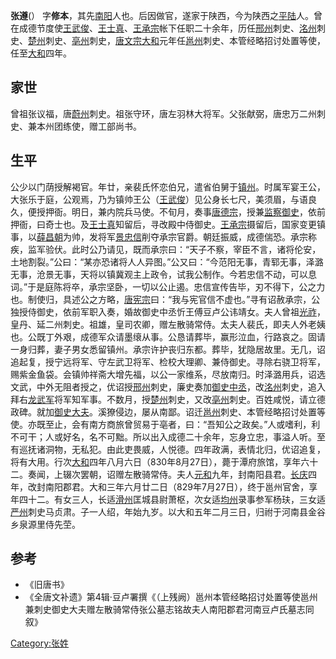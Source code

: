'''张遵'''({{bd|769年||830年||}}） 字'''修本'''，其先[[南阳|南阳]]人也。后因做官，遂家于陕西，今为陕西之[[平陆|平陆]]人。曾在成德节度使[[王武俊|王武俊]]、[[王士真|王士真]]、[[王承宗|王承宗]]帐下任职二十余年，历任[[邢州|邢州]]刺史、[[洺州|洺州]]刺史、[[楚州|楚州]]刺史、[[亳州|亳州]]刺史，[[唐文宗|唐文宗]][[大和_(唐朝)|大和]]元年任[[邕州|邕州]]刺史、本管经略招讨处置等使，任至[[大和_(唐朝)|大和]]四年。

== 家世 ==
曾祖张议福，唐[[蔚州|蔚州]]刺史。祖张守环，唐左羽林大将军。父张献弼，唐忠万二州刺史、兼本州团练使，赠工部尚书。

== 生平 ==
公少以门荫授解褐官。年廿，亲裴氏怀恋伯兄，遣省伯舅于[[镇州|镇州]]。时属军宴王公，大张乐于庭，公观焉，乃为镇帅王公（[[王武俊|王武俊]]）见公身长七尺，美须眉，与语良久，便授押衙。明日，兼内院兵马使。不旬月，奏事[[唐德宗|唐德宗]]，授兼[[监察御史|监察御史]]，依前押衙，曰奇士也。及[[王士真|王士真]]知留后，寻改殿中侍御史。[[王承宗|王承宗]]摄留后，国家变更镇事，以[[薛昌朝|薛昌朝]]为帅，发将军[[景忠信|景忠信]]削夺承宗官爵。朝廷振威，成德偳恐。承宗称疾，监军验伏。此时公乃请见，既而承宗曰：“天子不察，宰臣不言，诸将伦安，土地割裂。”公曰：“某亦恐诸将人人异图。”公又曰：“今范阳无事，青郓无事，泽潞无事，沧景无事，天将以镇冀观主上政令，试我公制作。今若忠信不动，可以息词。”于是庭陈将卒，承宗坚卧，一切以公止遏。忠信宣传告毕，刃不得下，公之力也。制使归，具述公之方略，[[唐宪宗|唐宪宗]]曰：“我与宪官信不虚也。”寻有诏赦承宗，公独授侍御史，依前军职入奏，婚故御史中丞忻王傅豆卢公讳靖女。夫人曾祖[[豆卢光祚|光祚]]，皇丹、延二州刺史。祖雄，皇司农卿，赠左散骑常侍。太夫人裴氏，即夫人外老姨也。公既丁外艰，成德军众请墨缞从事。公恳请葬毕，赢形泣血，行路哀之。固请一身归葬，妻子男女悉留镇州。承宗许护丧归东都。葬毕，犹隐居故里。无几，诏追起复，授宁远将军、守左武卫将军、检校大理卿、兼侍御史。寻除右骁卫将军，赐紫金鱼袋。会镇帅祥斋大增先福，以公一家维系，尽放南归。时泽潞用兵，诏选文武，中外无阻者授之，优诏授[[邢州|邢州]]刺史，廉史奏加[[御史中丞|御史中丞]]，改[[洺州|洺州]]刺史，追入拜右[[龙武军|龙武军]]将军知军事。不数月，授[[楚州|楚州]]刺史，又改[[亳州|亳州]]刺史。百姓咸悦，请立德政碑。就加[[御史大夫|御史大夫]]。溪獠侵边，屡从南鄙。诏迁[[邕州|邕州]]刺史、本管经略招讨处置等使。亦既至止，会有南方商旅曾贸易于亳者，曰：“吾知公之政矣。”人或嗜利，利不可干；人或好名，名不可黜。所以出入成德二十余年，忘身立忠，事溢人听。至有巡抚诸洞物，无私犯。由此吏畏威，人悦德。四年政满，表情北归，优诏追复，将有大用。行次[[大和_(唐朝)|大和]]四年八月六日（830年8月27日），薨于潭府旅馆，享年六十二。奏闻，上辍次罢朝，诏赠左散骑常侍。夫人[[元和_(唐朝)|元和]]九年，封南阳县君。[[长庆|长庆]]四年，改封南阳郡君。大和三年六月廿二日（829年7月27日），终于邕州官舍，享年四十二。有女三人，长适[[滑州|滑州]]匡城县尉萧枢，次女适[[均州|均州]]录事参军杨玞，三女适[[严州|严州]]刺史马贞肃。子一人绍，年始九岁。以大和五年二月三日，归祔于河南县金谷乡泉源里侍先茔。

==参考==
* 《旧唐书》
* 《全唐文补遗》第4辑·豆卢署撰《（上残阙）邕州本管经略招讨处置等使邕州兼刺史御史大夫赠左散骑常侍张公墓志铭故夫人南阳郡君河南豆卢氏墓志同叙》

[[Category:张姓|Category:张姓]]